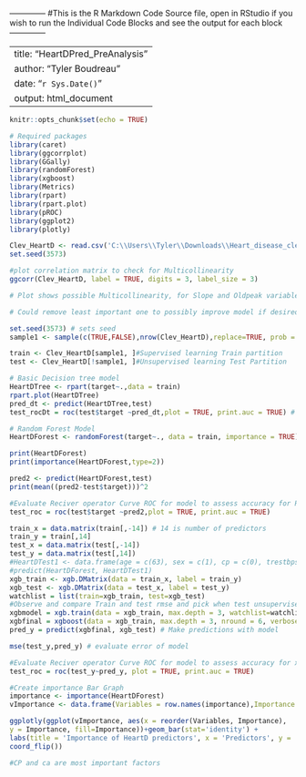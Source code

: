 -------------- #This is the R Markdown Code Source file, open in RStudio if you wish to run the Individual Code Blocks and see the output for each block --------------

---
title: "HeartDPred_PreAnalysis"
author: "Tyler Boudreau"
date: "`r Sys.Date()`"
output: html_document
---

```{r setup, include=FALSE}
knitr::opts_chunk$set(echo = TRUE)
```

```{R}
# Required packages
library(caret)
library(ggcorrplot)
library(GGally)
library(randomForest)
library(xgboost)
library(Metrics)
library(rpart)
library(rpart.plot)
library(pROC)
library(ggplot2)
library(plotly)
```

```{R}
Clev_HeartD <- read.csv('C:\\Users\\Tyler\\Downloads\\Heart_disease_cleveland_new.csv') # File locatiom for Data
set.seed(3573)

```

```{R}
#plot correlation matrix to check for Multicollinearity 
ggcorr(Clev_HeartD, label = TRUE, digits = 3, label_size = 3)

# Plot shows possible Multicollinearity, for Slope and Oldpeak variables

# Could remove least important one to possibly improve model if desired
```

```{R}
set.seed(3573) # sets seed 
sample1 <- sample(c(TRUE,FALSE),nrow(Clev_HeartD),replace=TRUE, prob = c(0.70,0.30)) # 70 percent of data for train / supervised learning, 30 percent for test / unsupervised learning.

train <- Clev_HeartD[sample1, ]#Supervised learning Train partition
test <- Clev_HeartD[!sample1, ]#Unsupervised learning Test Partition

```

```{R}
# Basic Decision tree model
HeartDTree <- rpart(target~.,data = train)
rpart.plot(HeartDTree)
pred_dt <- predict(HeartDTree,test)
test_rocDt = roc(test$target ~pred_dt,plot = TRUE, print.auc = TRUE) # ROC curve for Decision tree model
```


```{R}
# Random Forest Model
HeartDForest <- randomForest(target~., data = train, importance = TRUE)

print(HeartDForest)
print(importance(HeartDForest,type=2))
```


```{R}
pred2 <- predict(HeartDForest,test)
print(mean((pred2-test$target)))^2

#Evaluate Reciver operator Curve ROC for model to assess accuracy for Random Forest model
test_roc = roc(test$target ~pred2,plot = TRUE, print.auc = TRUE)
```


```{R}
train_x = data.matrix(train[,-14]) # 14 is number of predictors
train_y = train[,14]
test_x = data.matrix(test[,-14])
test_y = data.matrix(test[,14])
#HeartDTest1 <- data.frame(age = c(63), sex = c(1), cp = c(0), trestbps = c(145), chol = c(233), fbs = c(1), restecg = c(2), thalach = (150), exang = c(0), oldpeak = (2.3), slope = c(2), ca= c(0), thal = c(2)) example values to test
#predict(HeartDForest, HeartDTest1)
xgb_train <- xgb.DMatrix(data = train_x, label = train_y)
xgb_test <- xgb.DMatrix(data = test_x, label = test_y)
watchlist = list(train=xgb_train, test=xgb_test)
#Observe and compare Train and test rmse and pick when test unsupervised learning error is lowest to avoid overfitting and to have best model accuracy
xgbmodel = xgb.train(data = xgb_train, max.depth = 3, watchlist=watchlist, nrounds = 20)
xgbfinal = xgboost(data = xgb_train, max.depth = 3, nround = 6, verbose = 0) #Final value for nrounds depends on your exact run, exaple for this is 6 rounds for lowest rmse
pred_y = predict(xgbfinal, xgb_test) # Make predictions with model 

mse(test_y,pred_y) # evaluate error of model

#Evaluate Reciver operator Curve ROC for model to assess accuracy for xgboost model
test_roc = roc(test_y~pred_y, plot = TRUE, print.auc = TRUE)

```


```{R} 
#Create importance Bar Graph
importance <- importance(HeartDForest) 
vImportance <- data.frame(Variables = row.names(importance),Importance =round(importance[,'IncNodePurity'], 0))

ggplotly(ggplot(vImportance, aes(x = reorder(Variables, Importance), 
y = Importance, fill=Importance))+geom_bar(stat='identity') + 
labs(title = 'Importance of HeartD predictors', x = 'Predictors', y = 'Importance') +
coord_flip())

#CP and ca are most important factors
```

